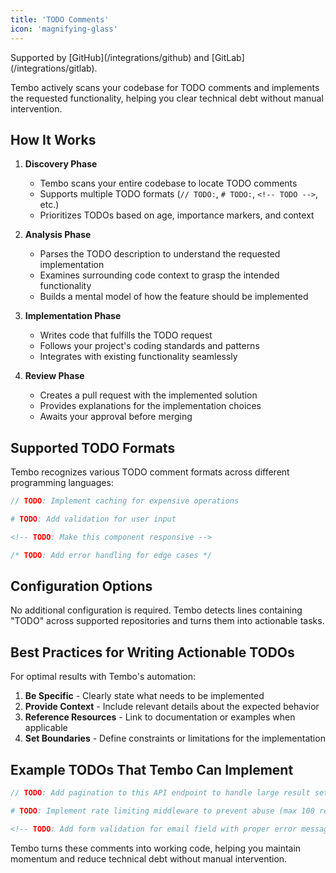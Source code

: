 ```yaml
---
title: 'TODO Comments'
icon: 'magnifying-glass'
---
```


<Warning>
Supported by [GitHub](/integrations/github) and [GitLab](/integrations/gitlab).
</Warning>

Tembo actively scans your codebase for TODO comments and implements the requested functionality, helping you clear technical debt without manual intervention.

## How It Works

1. **Discovery Phase**

   - Tembo scans your entire codebase to locate TODO comments
   - Supports multiple TODO formats (`// TODO:`, `# TODO:`, `<!-- TODO -->`, etc.)
   - Prioritizes TODOs based on age, importance markers, and context

2. **Analysis Phase**

   - Parses the TODO description to understand the requested implementation
   - Examines surrounding code context to grasp the intended functionality
   - Builds a mental model of how the feature should be implemented

3. **Implementation Phase**

   - Writes code that fulfills the TODO request
   - Follows your project's coding standards and patterns
   - Integrates with existing functionality seamlessly

4. **Review Phase**
   - Creates a pull request with the implemented solution
   - Provides explanations for the implementation choices
   - Awaits your approval before merging

## Supported TODO Formats

Tembo recognizes various TODO comment formats across different programming languages:

```javascript
// TODO: Implement caching for expensive operations
```

```python
# TODO: Add validation for user input
```

```html
<!-- TODO: Make this component responsive -->
```

```java
/* TODO: Add error handling for edge cases */
```

## Configuration Options

No additional configuration is required. Tembo detects lines containing "TODO" across supported repositories and turns them into actionable tasks.

## Best Practices for Writing Actionable TODOs

For optimal results with Tembo's automation:

1. **Be Specific** - Clearly state what needs to be implemented
2. **Provide Context** - Include relevant details about the expected behavior
3. **Reference Resources** - Link to documentation or examples when applicable
4. **Set Boundaries** - Define constraints or limitations for the implementation

## Example TODOs That Tembo Can Implement

```javascript
// TODO: Add pagination to this API endpoint to handle large result sets
```

```python
# TODO: Implement rate limiting middleware to prevent abuse (max 100 requests per minute)
```

```html
<!-- TODO: Add form validation for email field with proper error messaging -->
```

Tembo turns these comments into working code, helping you maintain momentum and reduce technical debt without manual intervention.
